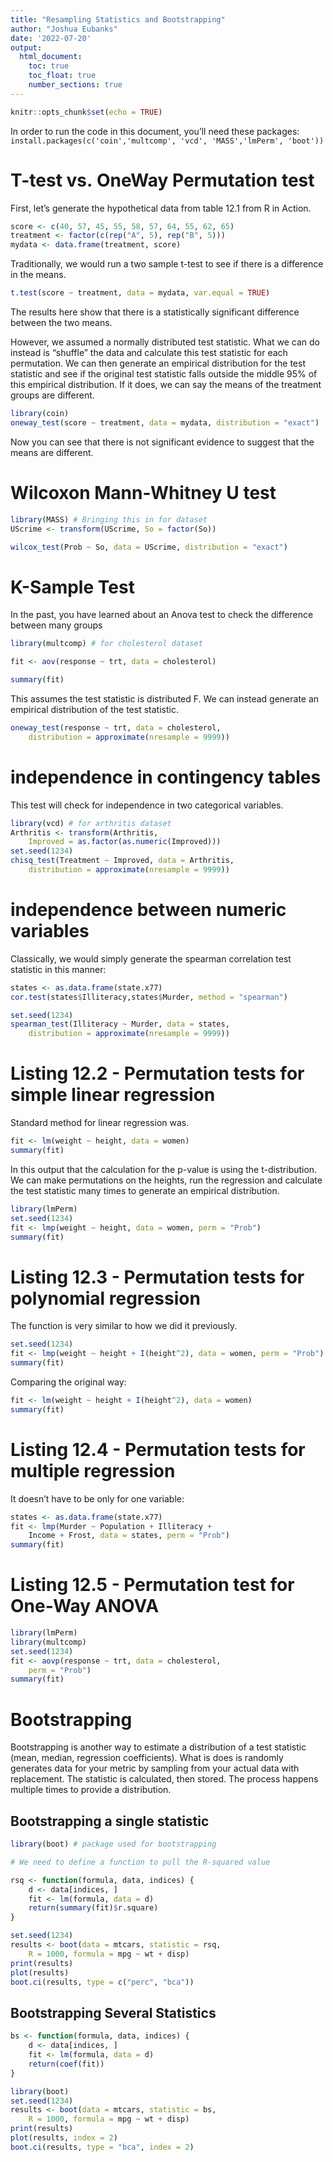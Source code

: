 ```yaml
---
title: "Resampling Statistics and Bootstrapping"
author: "Joshua Eubanks"
date: '2022-07-20'
output: 
  html_document:
    toc: true
    toc_float: true
    number_sections: true
---
```


```r
knitr::opts_chunk$set(echo = TRUE)
```

In order to run the code in this document, you'll need these packages: `install.packages(c('coin','multcomp', 'vcd', 'MASS','lmPerm', 'boot'))`

# T-test vs. OneWay Permutation test

First, let's generate the hypothetical data from table 12.1 from R in Action.

```r
score <- c(40, 57, 45, 55, 58, 57, 64, 55, 62, 65)
treatment <- factor(c(rep("A", 5), rep("B", 5)))
mydata <- data.frame(treatment, score)
```

Traditionally, we would run a two sample t-test to see if there is a difference in the means.

```r
t.test(score ~ treatment, data = mydata, var.equal = TRUE)
```

The results here show that there is a statistically significant difference between the two means.

However, we assumed a normally distributed test statistic. What we can do instead is "shuffle" the data and calculate this test statistic for each permutation. We can then generate an empirical distribution for the test statistic and see if the original test statistic falls outside the middle 95% of this empirical distribution. If it does, we can say the means of the treatment groups are different.

```r
library(coin)
oneway_test(score ~ treatment, data = mydata, distribution = "exact")
```

Now you can see that there is not significant evidence to suggest that the means are different.

# Wilcoxon Mann-Whitney U test

```r
library(MASS) # Bringing this in for dataset
UScrime <- transform(UScrime, So = factor(So))

wilcox_test(Prob ~ So, data = UScrime, distribution = "exact")
```

# K-Sample Test

In the past, you have learned about an Anova test to check the difference between many groups

```r
library(multcomp) # for cholesterol dataset 

fit <- aov(response ~ trt, data = cholesterol)

summary(fit)
```

This assumes the test statistic is distributed F. We can instead generate an empirical distribution of the test statistic.

```r
oneway_test(response ~ trt, data = cholesterol, 
    distribution = approximate(nresample = 9999))
```




# independence in contingency tables

This test will check for independence in two categorical variables.

```r
library(vcd) # for arthritis dataset
Arthritis <- transform(Arthritis, 
    Improved = as.factor(as.numeric(Improved)))
set.seed(1234)
chisq_test(Treatment ~ Improved, data = Arthritis, 
    distribution = approximate(nresample = 9999))
```



# independence between numeric variables

Classically, we would simply generate the spearman correlation test statistic in this manner:

```r
states <- as.data.frame(state.x77)
cor.test(states$Illiteracy,states$Murder, method = "spearman")
```


```r

set.seed(1234)
spearman_test(Illiteracy ~ Murder, data = states, 
    distribution = approximate(nresample = 9999))

```



# Listing 12.2 - Permutation tests for simple linear regression

Standard method for linear regression was.

```r
fit <- lm(weight ~ height, data = women)
summary(fit)

```

In this output that the calculation for the p-value is using the t-distribution. We can make permutations on the heights, run the regression and calculate the test statistic many times to generate an empirical distribution.

```r
library(lmPerm)
set.seed(1234)
fit <- lmp(weight ~ height, data = women, perm = "Prob")
summary(fit)
```


# Listing 12.3 - Permutation tests for polynomial regression

The function is very similar to how we did it previously.

```r
set.seed(1234)
fit <- lmp(weight ~ height + I(height^2), data = women, perm = "Prob")
summary(fit)

```
Comparing the original way:

```r
fit <- lm(weight ~ height + I(height^2), data = women)
summary(fit)
```


# Listing 12.4 - Permutation tests for multiple regression

It doesn't have to be only for one variable:

```r
states <- as.data.frame(state.x77)
fit <- lmp(Murder ~ Population + Illiteracy + 
    Income + Frost, data = states, perm = "Prob")
summary(fit)

```


# Listing 12.5 - Permutation test for One-Way ANOVA

```r
library(lmPerm)
library(multcomp)
set.seed(1234)
fit <- aovp(response ~ trt, data = cholesterol, 
    perm = "Prob")
summary(fit)

```



# Bootstrapping

Bootstrapping is another way to estimate a distribution of a test statistic (mean, median, regression coefficients). What is does is randomly generates data for your metric by sampling from your actual data with replacement. The statistic is calculated, then stored. The process happens multiple times to provide a distribution.

## Bootstrapping a single statistic

```r
library(boot) # package used for bootstrapping

# We need to define a function to pull the R-squared value

rsq <- function(formula, data, indices) {
    d <- data[indices, ]
    fit <- lm(formula, data = d)
    return(summary(fit)$r.square)
}

set.seed(1234)
results <- boot(data = mtcars, statistic = rsq, 
    R = 1000, formula = mpg ~ wt + disp)
print(results)
plot(results)
boot.ci(results, type = c("perc", "bca"))
```


## Bootstrapping Several Statistics 

```r

bs <- function(formula, data, indices) {
    d <- data[indices, ]
    fit <- lm(formula, data = d)
    return(coef(fit))
}

library(boot)
set.seed(1234)
results <- boot(data = mtcars, statistic = bs, 
    R = 1000, formula = mpg ~ wt + disp)
print(results)
plot(results, index = 2)
boot.ci(results, type = "bca", index = 2)

```
